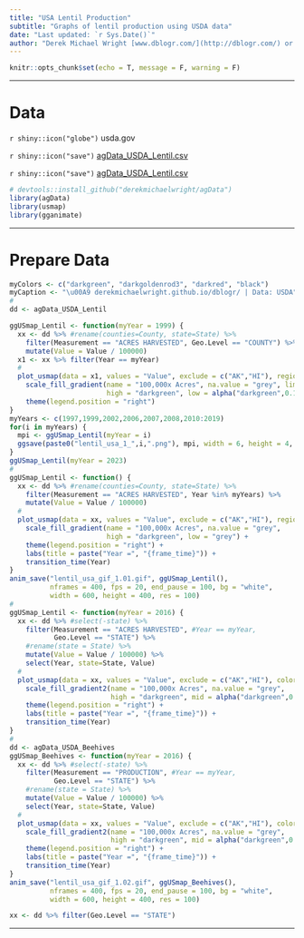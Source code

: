 ```yaml
---
title: "USA Lentil Production"
subtitle: "Graphs of lentil production using USDA data"
date: "Last updated: `r Sys.Date()`"
author: "Derek Michael Wright [www.dblogr.com/](http://dblogr.com/) or [derekmichaelwright.github.io/dblogr](https://derekmichaelwright.github.io/dblogr/) <derek.wright@usask.ca>"
---
```


```r
knitr::opts_chunk$set(echo = T, message = F, warning = F)
```

---

# Data

`r shiny::icon("globe")` usda.gov

`r shiny::icon("save")` [agData_USDA_Lentil.csv](https://github.com/derekmichaelwright/agData/raw/master/Data/agData_USDA_Lentil.csv)

`r shiny::icon("save")` [agData_USDA_Lentil.csv](https://github.com/derekmichaelwright/agData/raw/master/Data/agData_USDA_Lentil.csv)

```r
# devtools::install_github("derekmichaelwright/agData")
library(agData)
library(usmap)
library(gganimate)
```

---

# Prepare Data

```r
myColors <- c("darkgreen", "darkgoldenrod3", "darkred", "black")
myCaption <- "\u00A9 derekmichaelwright.github.io/dblogr/ | Data: USDA"
#
dd <- agData_USDA_Lentil
```

```r
ggUSmap_Lentil <- function(myYear = 1999) {
  xx <- dd %>% #rename(counties=County, state=State) %>%
    filter(Measurement == "ACRES HARVESTED", Geo.Level == "COUNTY") %>%
    mutate(Value = Value / 100000)
  x1 <- xx %>% filter(Year == myYear)
  #
  plot_usmap(data = x1, values = "Value", exclude = c("AK","HI"), regions = "counties", color = "NA") + 
    scale_fill_gradient(name = "100,000x Acres", na.value = "grey", limits = c(0,max(xx$Value)),
                        high = "darkgreen", low = alpha("darkgreen",0.1)) + 
    theme(legend.position = "right")
}
myYears <- c(1997,1999,2002,2006,2007,2008,2010:2019)
for(i in myYears) {
  mpi <- ggUSmap_Lentil(myYear = i)
  ggsave(paste0("lentil_usa_1_",i,".png"), mpi, width = 6, height = 4, bg = "white")
}
ggUSmap_Lentil(myYear = 2023)
#
ggUSmap_Lentil <- function() {
  xx <- dd %>% #rename(counties=County, state=State) %>%
    filter(Measurement == "ACRES HARVESTED", Year %in% myYears) %>%
    mutate(Value = Value / 100000)
  #
  plot_usmap(data = xx, values = "Value", exclude = c("AK","HI"), regions = "counties", color = "NA") + 
    scale_fill_gradient(name = "100,000x Acres", na.value = "grey",
                        high = "darkgreen", low = "grey") + 
    theme(legend.position = "right") +
    labs(title = paste("Year =", "{frame_time}")) +
    transition_time(Year)
}
anim_save("lentil_usa_gif_1.01.gif", ggUSmap_Lentil(),
          nframes = 400, fps = 20, end_pause = 100, bg = "white", 
          width = 600, height = 400, res = 100)
#
ggUSmap_Lentil <- function(myYear = 2016) {
  xx <- dd %>% #select(-state) %>% 
    filter(Measurement == "ACRES HARVESTED", #Year == myYear,
           Geo.Level == "STATE") %>%
    #rename(state = State) %>%
    mutate(Value = Value / 100000) %>% 
    select(Year, state=State, Value)
  #
  plot_usmap(data = xx, values = "Value", exclude = c("AK","HI"), color = "NA") + 
    scale_fill_gradient2(name = "100,000x Acres", na.value = "grey",
                         high = "darkgreen", mid = alpha("darkgreen",0.1)) + 
    theme(legend.position = "right") +
    labs(title = paste("Year =", "{frame_time}")) +
    transition_time(Year)
}
#
dd <- agData_USDA_Beehives
ggUSmap_Beehives <- function(myYear = 2016) {
  xx <- dd %>% #select(-state) %>% 
    filter(Measurement == "PRODUCTION", #Year == myYear,
           Geo.Level == "STATE") %>%
    #rename(state = State) %>%
    mutate(Value = Value / 100000) %>% 
    select(Year, state=State, Value)
  #
  plot_usmap(data = xx, values = "Value", exclude = c("AK","HI"), color = "NA") + 
    scale_fill_gradient2(name = "100,000x Acres", na.value = "grey",
                         high = "darkgreen", mid = alpha("darkgreen",0.3)) + 
    theme(legend.position = "right") +
    labs(title = paste("Year =", "{frame_time}")) +
    transition_time(Year)
}
anim_save("lentil_usa_gif_1.02.gif", ggUSmap_Beehives(),
          nframes = 400, fps = 20, end_pause = 100, bg = "white", 
          width = 600, height = 400, res = 100)

xx <- dd %>% filter(Geo.Level == "STATE")
```

---
